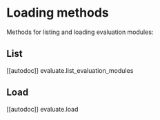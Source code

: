 # Loading methods

Methods for listing and loading evaluation modules:

## List

[[autodoc]] evaluate.list_evaluation_modules

## Load

[[autodoc]] evaluate.load
